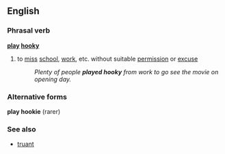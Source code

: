 ==English==

===Phrasal verb===
'''[[play]] [[hooky]]'''
#{{idiom}} to [[miss]] [[school]], [[work]], etc. without suitable [[permission]] or [[excuse]]
#:''Plenty of people '''played hooky''' from work to go see the movie on opening day.''

===Alternative forms===
'''play hookie''' (rarer)

===See also===
*[[truant]]